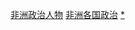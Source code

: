 {{Categories by country|nocat}}
{{容器分類}}

[[Category:非洲政治人物|]]
[[Category:非洲各国政治|]]
[[Category:各國政治人物|*]]